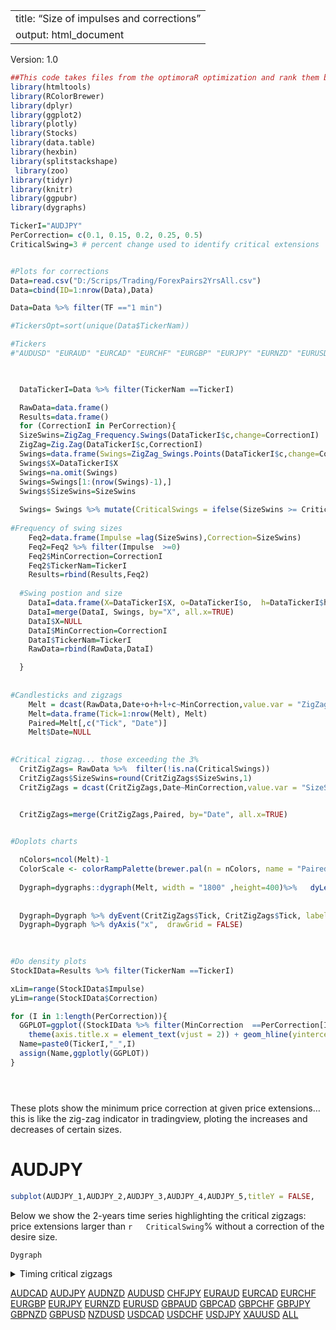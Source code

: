 
---
title: "Size of impulses and corrections"
output: html_document
---

<style>
.main-container {
    max-width: 940px;
    margin-left: 0;
    margin-right: auto;
}
</style>


Version: 1.0

```r
##This code takes files from the optimoraR optimization and rank them by best results.
library(htmltools)
library(RColorBrewer)
library(dplyr)
library(ggplot2)
library(plotly)
library(Stocks)
library(data.table)
library(hexbin)
library(splitstackshape)
 library(zoo)
library(tidyr)
library(knitr)
library(ggpubr)
library(dygraphs)

TickerI="AUDJPY"
PerCorrection= c(0.1, 0.15, 0.2, 0.25, 0.5)
CriticalSwing=3 # percent change used to identify critical extensions


#Plots for corrections
Data=read.csv("D:/Scrips/Trading/ForexPairs2YrsAll.csv")
Data=cbind(ID=1:nrow(Data),Data)

Data=Data %>% filter(TF =="1 min")

#TickersOpt=sort(unique(Data$TickerNam))

#Tickers
#"AUDUSD" "EURAUD" "EURCAD" "EURCHF" "EURGBP" "EURJPY" "EURNZD" "EURUSD" "GBPAUD" "GBPCAD" "GBPCHF" "GBPJPY" "GBPNZD" "GBPUSD" "NZDUSD" "USDCAD" "USDCHF" "USDJPY" "XAUUSD"

 

  DataTickerI=Data %>% filter(TickerNam ==TickerI)

  RawData=data.frame()
  Results=data.frame()
  for (CorrectionI in PerCorrection){
  SizeSwins=ZigZag_Frequency.Swings(DataTickerI$c,change=CorrectionI)
  ZigZag=Zig.Zag(DataTickerI$c,CorrectionI)
  Swings=data.frame(Swings=ZigZag_Swings.Points(DataTickerI$c,change=CorrectionI))
  Swings$X=DataTickerI$X
  Swings=na.omit(Swings) 
  Swings=Swings[1:(nrow(Swings)-1),]
  Swings$SizeSwins=SizeSwins
  
  Swings= Swings %>% mutate(CriticalSwings = ifelse(SizeSwins >= CriticalSwing |SizeSwins <= -CriticalSwing , Swings, NA))
            
#Frequency of swing sizes
    Feq2=data.frame(Impulse =lag(SizeSwins),Correction=SizeSwins)
    Feq2=Feq2 %>% filter(Impulse  >=0)
    Feq2$MinCorrection=CorrectionI
    Feq2$TickerNam=TickerI
    Results=rbind(Results,Feq2)
    
  #Swing postion and size 
    DataI=data.frame(X=DataTickerI$X, o=DataTickerI$o,  h=DataTickerI$h,l=DataTickerI$l,c=DataTickerI$c, Date=DataTickerI$Date, ZigZag)
    DataI=merge(DataI, Swings, by="X", all.x=TRUE)
    DataI$X=NULL
    DataI$MinCorrection=CorrectionI
    DataI$TickerNam=TickerI
    RawData=rbind(RawData,DataI)

  }
  
  
#Candlesticks and zigzags
    Melt = dcast(RawData,Date+o+h+l+c~MinCorrection,value.var = "ZigZag")
    Melt=data.frame(Tick=1:nrow(Melt), Melt) 
    Paired=Melt[,c("Tick", "Date")]
    Melt$Date=NULL
    

#Critical zigzag... those exceeding the 3%
  CritZigZags= RawData %>%  filter(!is.na(CriticalSwings))
  CritZigZags$SizeSwins=round(CritZigZags$SizeSwins,1)
  CritZigZags = dcast(CritZigZags,Date~MinCorrection,value.var = "SizeSwins")


  CritZigZags=merge(CritZigZags,Paired, by="Date", all.x=TRUE)

  
#Doplots charts

  nColors=ncol(Melt)-1
  ColorScale <- colorRampPalette(brewer.pal(n = nColors, name = "Paired") ) #c("yellow","orange", "red"))   
  
  Dygraph=dygraphs::dygraph(Melt, width = "1800" ,height=400)%>%   dyLegend(width = "1200") %>% dyCandlestick() %>% dyOptions(colors = ColorScale(nColors))
  
  
  Dygraph=Dygraph %>% dyEvent(CritZigZags$Tick, CritZigZags$Tick, labelLoc = "bottom",color ="pink", strokePattern ="dotted")
  Dygraph=Dygraph %>% dyAxis("x",  drawGrid = FALSE) 
  
  

#Do density plots
StockIData=Results %>% filter(TickerNam ==TickerI)

xLim=range(StockIData$Impulse)
yLim=range(StockIData$Correction)

for (I in 1:length(PerCorrection)){
  GGPLOT=ggplot((StockIData %>% filter(MinCorrection  ==PerCorrection[I])), aes(x = Impulse , y = Correction )) + geom_hex(show.legend=FALSE ) +  xlim(xLim) + ylim(yLim)+labs(x=PerCorrection[I]) +
    theme(axis.title.x = element_text(vjust = 2)) + geom_hline(yintercept=-CriticalSwing, linetype="dashed", color = "red",size=0.5)+ geom_vline(xintercept=CriticalSwing, linetype="dashed", color = "red",size=0.5)
  Name=paste0(TickerI,"_",I)
  assign(Name,ggplotly(GGPLOT))
}





```



These plots show the minimum price correction at given price extensions... this is like the zig-zag indicator in tradingview, ploting the increases and decreases of certain sizes.






# AUDJPY

```r


subplot(AUDJPY_1,AUDJPY_2,AUDJPY_3,AUDJPY_4,AUDJPY_5,titleY = FALSE,   titleX = TRUE, margin = 0.015,nrows =1)


```


Below we show the 2-years time series highlighting the critical zigzags: price extensions larger than ``r   CriticalSwing``% without a correction of the desire size.

```r


Dygraph


```





<details>
  <summary>Timing critical zigzags</summary>
```r
#do tABLE
knitr::kable(CritZigZags)

```
</details> 




[AUDCAD](https://camilo-mora.github.io/OptiMoraR/01_AUDCAD.html) 
[AUDJPY](https://camilo-mora.github.io/OptiMoraR/02_AUDJPY.html)
[AUDNZD](https://camilo-mora.github.io/OptiMoraR/03_AUDNZD.html) 
[AUDUSD](https://camilo-mora.github.io/OptiMoraR/04_AUDUSD.html) 
[CHFJPY](https://camilo-mora.github.io/OptiMoraR/05_CHFJPY.html) 
[EURAUD](https://camilo-mora.github.io/OptiMoraR/06_EURAUD.html) 
[EURCAD](https://camilo-mora.github.io/OptiMoraR/07_EURCAD.html) 
[EURCHF](https://camilo-mora.github.io/OptiMoraR/08_EURCHF.html) 
[EURGBP](https://camilo-mora.github.io/OptiMoraR/09_EURGBP.html) 
[EURJPY](https://camilo-mora.github.io/OptiMoraR/10_EURJPY.html) 
[EURNZD](https://camilo-mora.github.io/OptiMoraR/11_EURNZD.html) 
[EURUSD](https://camilo-mora.github.io/OptiMoraR/12_EURUSD.html) 
[GBPAUD](https://camilo-mora.github.io/OptiMoraR/13_GBPAUD.html) 
[GBPCAD](https://camilo-mora.github.io/OptiMoraR/14_GBPCAD.html) 
[GBPCHF](https://camilo-mora.github.io/OptiMoraR/15_GBPCHF.html) 
[GBPJPY](https://camilo-mora.github.io/OptiMoraR/16_GBPJPY.html) 
[GBPNZD](https://camilo-mora.github.io/OptiMoraR/17_GBPNZD.html) 
[GBPUSD](https://camilo-mora.github.io/OptiMoraR/18_GBPUSD.html) 
[NZDUSD](https://camilo-mora.github.io/OptiMoraR/19_NZDUSD.html) 
[USDCAD](https://camilo-mora.github.io/OptiMoraR/20_USDCAD.html) 
[USDCHF](https://camilo-mora.github.io/OptiMoraR/21_USDCHF.html) 
[USDJPY](https://camilo-mora.github.io/OptiMoraR/22_USDJPY.html) 
[XAUUSD](https://camilo-mora.github.io/OptiMoraR/23_XAUUSD.html) 
[ALL](https://camilo-mora.github.io/OptiMoraR/24_ALL.html) 

    